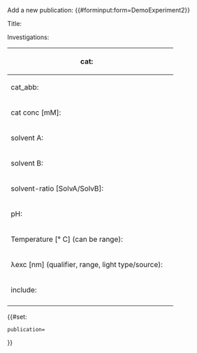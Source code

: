 <noinclude>
Add a new publication: 
{{#forminput:form=DemoExperiment2}}
</noinclude>

<includeonly>
{{{for template|DemoExperiment2}}}
Title: {{{field|title|input type=text}}}

Investigations:
{{{field|investigations|holds template}}}
{{{end template}}}

{{{for template|DemoExperiment2Row|multiple|embed in field=DemoExperiment2[investigations]}}}
{| class="formtable"
! cat:
| {{{field|cat|input type=combobox|values from category=Molecule}}}
|-
! cat_abb:
| {{{field|cat_abb|input type=sting}}}
|-
! cat conc [mM]:
| {{{field|cat_conc|label=cat conc [mM]|input type=regexp|regexp=^[+-]?([0-9]*[.])?[0-9]+$}}}
|-
! solvent A:
| {{{field|solvent_A|label=solvent A|input type=combobox|values from category=Solvent}}}
|-
! solvent B:
| {{{field|solvent_B|label=solvent B|input type=combobox|values from category=Solvent}}}
|-
! solvent-ratio [SolvA/SolvB]:
| {{{field|solvent_ratio|label=solvent-ratio [SolvA/SolvB]|input type=string}}}
|-
! pH:
| {{{field|pH|input type=regexp|regexp=^[+-]?([0-9]*[.])?[0-9]+$}}}
|-
! Temperature [° C] (can be range):
| {{{field|temperature|label=Temperature [° C]|input type=regexp|regexp=^[+-]?([0-9]*[.])?[0-9]+$}}}
|-
! λexc [nm] (qualifier, range, light type/source):
| {{{field|lexc|label=λexc [nm]|input type=regexp|regexp=^[<>]?[+-]?[0-9]+$}}}
|-
! include:
| {{{field|include|input type=checkbox}}}
|-
|}
{{#set:
 publication={{PAGENAME}}
}}
{{{end template}}}

{{{info|create title=Experiment anlegen|edit title=Experiment bearbeiten|page name=Objekt_<unique number;start=1;>}}}

{{{standard input|save}}} {{{standard input|preview}}} {{{standard input|changes}}} {{{standard input|cancel}}}
</includeonly>
